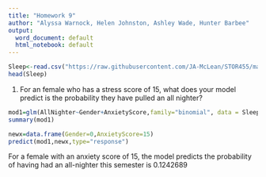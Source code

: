 ```yaml
---
title: "Homework 9"
author: "Alyssa Warnock, Helen Johnston, Ashley Wade, Hunter Barbee"
output:
  word_document: default
  html_notebook: default
---
```


```r
Sleep<-read.csv("https://raw.githubusercontent.com/JA-McLean/STOR455/master/data/SleepStudy.csv")
head(Sleep)
```

1. For an female who has a stress score of 15, what does your model predict is the probability they have pulled an all nighter?

```r
mod1=glm(AllNighter~Gender+AnxietyScore,family="binomial", data = Sleep)
summary(mod1)
```
```r
newx=data.frame(Gender=0,AnxietyScore=15)
predict(mod1,newx,type="response")
```
For a female with an anxiety score of 15, the model predicts the probability of having had an all-nighter this semester is 0.1242689